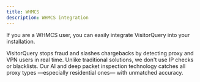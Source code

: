 ```yaml
---
title: WHMCS
description: WHMCS integration
---
```


If you are a WHMCS user, you can easily integrate VisitorQuery into your installation. 

VisitorQuery stops fraud and slashes chargebacks by detecting proxy and VPN users in real time. Unlike traditional solutions, we don't use IP checks or blacklists. Our AI and deep packet inspection technology catches all proxy types —especially residential ones— with unmatched accuracy.